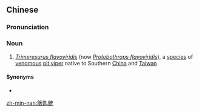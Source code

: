 {{also|饭匙铳}}
==Chinese==
{{zh-forms|s=饭匙铳|type=21|alt=飯匙倩}}

===Pronunciation===
{{zh-pron
|h=pfs=fan-chhṳ̀-chhung/fan-sṳ̀-chhung
|mn=qz,xm,kh,tp,tn,tc,sx,yl,km,mg,hc:pn̄g-sî-chhèng/zz,yl:pūiⁿ-sî-chhèng/lk:pňg-sî-chhèng
|cat=n
}}

===Noun===
{{zh-noun}}

# {{lb|zh|Hakka|Min Nan|Puxian Min}} ''[[Trimeresurus flavoviridis]]'' (now ''[[Protobothrops flavoviridis]]''), a [[species]] of [[venomous]] [[pit viper]] native to Southern [[China]] and [[Taiwan]]

====Synonyms====
* {{zh-l|眼鏡蛇}}

[[zh-min-nan:飯匙銃]]